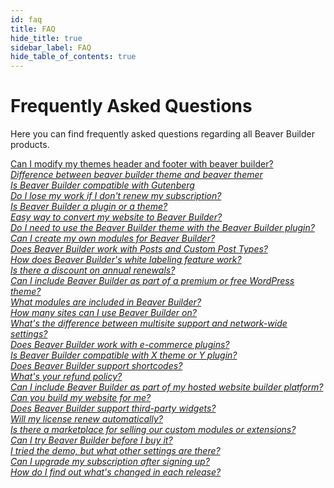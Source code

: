 ```yaml
---
id: faq
title: FAQ
hide_title: true
sidebar_label: FAQ
hide_table_of_contents: true
---
```


<h1 className="category-index-title">Frequently Asked Questions</h1>

<p className="lead">Here you can find frequently asked questions regarding all Beaver Builder products.</p>

<div className="row">
  <div className="col">
    <a className="jump-to" href="/general/faq/can-i-modify-my-themes-header-and-footer-with-beaver-builder">
      <div className="jump-to--main">
        Can I modify my themes header and footer with beaver builder?
      </div>
      <div className="jump-to--icon">
        <i className="fas fa-chevron-right" />
      </div>
    </a>
    <a className="jump-to" href="/general/faq/whats-the-difference-between-beaver-builder-theme-and-beaver-themer">
      <div className="jump-to--main">
        Difference between beaver builder theme and beaver themer
      </div>
      <div className="jump-to--icon">
        <i className="fas fa-chevron-right" />
      </div>
    </a>
    <a className="jump-to" href="/general/faq/is-beaver-builder-compatible-with-gutenberg">
      <div className="jump-to--main">
        Is Beaver Builder compatible with Gutenberg
      </div>
      <div className="jump-to--icon">
        <i className="fas fa-chevron-right" />
      </div>
    </a>
    <a className="jump-to" href="/general/faq/do-i-lose-my-work-if-i-dont-renew-my-subscription">
      <div className="jump-to--main">
        Do I lose my work if I don't renew my subscription?
      </div>
      <div className="jump-to--icon">
        <i className="fas fa-chevron-right" />
      </div>
    </a>
    <a className="jump-to" href="/general/faq/is-beaver-builder-a-plugin-or-a-theme">
      <div className="jump-to--main">
        Is Beaver Builder a plugin or a theme?
      </div>
      <div className="jump-to--icon">
        <i className="fas fa-chevron-right" />
      </div>
    </a>
    <a className="jump-to" href="/general/faq/is-there-an-easy-way-to-convert-my-website-to-beaver-builder">
      <div className="jump-to--main">
        Easy way to convert my website to Beaver Builder?
      </div>
      <div className="jump-to--icon">
        <i className="fas fa-chevron-right" />
      </div>
    </a>
    <a className="jump-to" href="/general/faq/do-i-need-to-use-the-beaver-builder-theme-with-beaver-builder-plugin">
      <div className="jump-to--main">
        Do I need to use the Beaver Builder theme with the Beaver Builder plugin?
      </div>
      <div className="jump-to--icon">
        <i className="fas fa-chevron-right" />
      </div>
    </a>
    <a className="jump-to" href="/general/faq/can-i-create-my-own-modules-for-beaver-builder">
      <div className="jump-to--main">
        Can I create my own modules for Beaver Builder?
      </div>
      <div className="jump-to--icon">
        <i className="fas fa-chevron-right" />
      </div>
    </a>
    <a className="jump-to" href="/general/faq/does-beaver-builder-work-with-posts-and-custom-post-types">
      <div className="jump-to--main">
        Does Beaver Builder work with Posts and Custom Post Types?
      </div>
      <div className="jump-to--icon">
        <i className="fas fa-chevron-right" />
      </div>
    </a>
    <a className="jump-to" href="/general/faq/how-does-beaver-builders-white-labeling-feature-work">
      <div className="jump-to--main">
        How does Beaver Builder's white labeling feature work?
      </div>
      <div className="jump-to--icon">
        <i className="fas fa-chevron-right" />
      </div>
    </a>
    <a className="jump-to" href="/general/faq/is-there-a-discount-on-annual-renewals">
      <div className="jump-to--main">
      Is there a discount on annual renewals?
      </div>
      <div className="jump-to--icon">
        <i className="fas fa-chevron-right" />
      </div>
    </a>
    <a className="jump-to" href="/general/faq/can-i-include-beaver-builder-as-part-of-a-premium-or-free-wordpress-theme">
      <div className="jump-to--main">
      Can I include Beaver Builder as part of a premium or free WordPress theme?
      </div>
      <div className="jump-to--icon">
        <i className="fas fa-chevron-right" />
      </div>
    </a>
    <a className="jump-to" href="/general/faq/what-modules-are-included-in-beaver-builder">
      <div className="jump-to--main">
      What modules are included in Beaver Builder?
      </div>
      <div className="jump-to--icon">
        <i className="fas fa-chevron-right" />
      </div>
    </a>
    <a className="jump-to" href="/general/faq/how-many-sites-can-i-use-beaver-builder-on">
      <div className="jump-to--main">
      How many sites can I use Beaver Builder on?
      </div>
      <div className="jump-to--icon">
        <i className="fas fa-chevron-right" />
      </div>
    </a>
    <a className="jump-to" href="/general/faq/difference-between-multisite-support-and-network-wide-settings">
      <div className="jump-to--main">
      What's the difference between multisite support and network-wide settings?
      </div>
      <div className="jump-to--icon">
        <i className="fas fa-chevron-right" />
      </div>
    </a>
    <a className="jump-to" href="/general/faq/does-beaver-builder-work-with-e-commerce-plugins">
      <div className="jump-to--main">
      Does Beaver Builder work with e-commerce plugins?
      </div>
      <div className="jump-to--icon">
        <i className="fas fa-chevron-right" />
      </div>
    </a>
    <a className="jump-to" href="/general/faq/is-beaver-builder-compatible-with-x-theme-or-y-plugin">
      <div className="jump-to--main">
      Is Beaver Builder compatible with X theme or Y plugin?
      </div>
      <div className="jump-to--icon">
        <i className="fas fa-chevron-right" />
      </div>
    </a>
    <a className="jump-to" href="/general/faq/does-beaver-builder-support-shortcodes">
      <div className="jump-to--main">
      Does Beaver Builder support shortcodes?
      </div>
      <div className="jump-to--icon">
        <i className="fas fa-chevron-right" />
      </div>
    </a>
    <a className="jump-to" href="/general/faq/whats-your-refund-policy">
      <div className="jump-to--main">
      What's your refund policy?
      </div>
      <div className="jump-to--icon">
        <i className="fas fa-chevron-right" />
      </div>
    </a>
    <a className="jump-to" href="/general/faq/can-i-include-beaver-builder-as-part-of-my-hosted-website-builder-platform">
      <div className="jump-to--main">
      Can I include Beaver Builder as part of my hosted website builder platform?
      </div>
      <div className="jump-to--icon">
        <i className="fas fa-chevron-right" />
      </div>
    </a>
    <a className="jump-to" href="/general/faq/can-you-build-my-website-for-me">
      <div className="jump-to--main">
      Can you build my website for me?
      </div>
      <div className="jump-to--icon">
        <i className="fas fa-chevron-right" />
      </div>
    </a>
    <a className="jump-to" href="/general/faq/does-beaver-builder-support-third-party-widgets">
      <div className="jump-to--main">
      Does Beaver Builder support third-party widgets?
      </div>
      <div className="jump-to--icon">
        <i className="fas fa-chevron-right" />
      </div>
    </a>
    <a className="jump-to" href="/general/faq/will-my-license-renew-automatically">
      <div className="jump-to--main">
      Will my license renew automatically?
      </div>
      <div className="jump-to--icon">
        <i className="fas fa-chevron-right" />
      </div>
    </a>
    <a className="jump-to" href="/general/faq/is-there-a-marketplace-for-selling-our-custom-modules-or-extensions">
      <div className="jump-to--main">
      Is there a marketplace for selling our custom modules or extensions?
      </div>
      <div className="jump-to--icon">
        <i className="fas fa-chevron-right" />
      </div>
    </a>
    <a className="jump-to" href="/general/faq/can-i-try-beaver-builder-before-i-buy-it">
      <div className="jump-to--main">
      Can I try Beaver Builder before I buy it?
      </div>
      <div className="jump-to--icon">
        <i className="fas fa-chevron-right" />
      </div>
    </a>
    <a className="jump-to" href="/general/faq/i-tried-the-demo-but-what-other-settings-are-there">
      <div className="jump-to--main">
      I tried the demo, but what other settings are there?
      </div>
      <div className="jump-to--icon">
        <i className="fas fa-chevron-right" />
      </div>
    </a>
    <a className="jump-to" href="/general/faq/can-i-upgrade-my-subscription-after-signing-up">
      <div className="jump-to--main">
      Can I upgrade my subscription after signing up?
      </div>
      <div className="jump-to--icon">
        <i className="fas fa-chevron-right" />
      </div>
    </a>
    <a className="jump-to" href="/general/faq/how-do-i-find-out-whats-changed-in-each-release">
      <div className="jump-to--main">
      How do I find out what's changed in each release?
      </div>
      <div className="jump-to--icon">
        <i className="fas fa-chevron-right" />
      </div>
    </a>
  </div>
</div>
